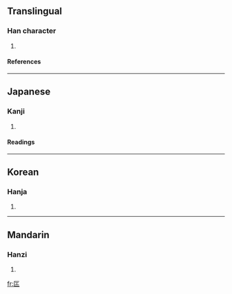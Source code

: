 ==Translingual==
===Han character===
{{Han char|rad=匚|as=03|sn=5|four=|canj=尸一 (SM), XX尸一 (XXSM)}}
# {{defn|Han}}
====References====
{{Han ref|kx=0153.170|dkj=02600|dj=0345.060|hdz=10082.020|uh=531E|ud=21278}}
----
==Japanese==
===Kanji===
{{ja-kanji|grade=|rs=匚03}}
# {{defn|Japanese}} 
====Readings====
{{ja-readings|on=[[しょう]] (shō)|kun=[[たくみ]] (takumi)}}
----
==Korean==
===Hanja===
{{ko-hanja|hangeul=장|rv=jang|mr=chang}}
# {{defn|Korean}}
----
==Mandarin==
===Hanzi===
{{cmn-hanzi|pin=[[jiàng]] ([[jiang4]])|wg=chiang<sup>4</sup>}}
# {{defn|Mandarin}}

[[fr:匞]]